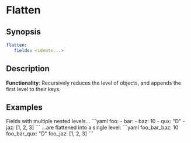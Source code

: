 # Flatten

## Synopsis

```yaml {2}
flatten:
   fields: <idents...>
```

## Description

**Functionality**: Recursively reduces the level of objects, and appends the first level to their keys.

## Examples

<Example>
   <Description>
      Fields with multiple nested levels...
   </Description>
   <SampleCode>
      ```yaml
      foo:
         - bar:
            - baz: 10
            - qux: "D"
         - jaz: [1, 2, 3]
      ```
   </SampleCode>

   <Description>
      ...are flattened into a single level:
   </Description>
   <SampleCode>
   ```yaml
   foo_bar_baz: 10
   foo_bar_qux: "D"
   foo_jaz: [1, 2, 3]
   ```
   </SampleCode>
</Example>
